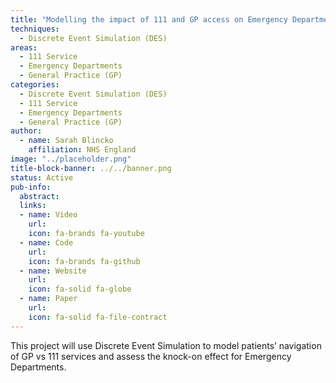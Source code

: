 ```yaml
---
title: "Modelling the impact of 111 and GP access on Emergency Departments"
techniques:
  - Discrete Event Simulation (DES)
areas:
  - 111 Service
  - Emergency Departments
  - General Practice (GP)
categories:
  - Discrete Event Simulation (DES)
  - 111 Service
  - Emergency Departments
  - General Practice (GP)
author:
  - name: Sarah Blincko
    affiliation: NHS England
image: "../placeholder.png"
title-block-banner: ../../banner.png
status: Active
pub-info:
  abstract:
  links:
  - name: Video
    url:
    icon: fa-brands fa-youtube
  - name: Code
    url:
    icon: fa-brands fa-github
  - name: Website
    url:
    icon: fa-solid fa-globe
  - name: Paper
    url:
    icon: fa-solid fa-file-contract
---
```


This project will use Discrete Event Simulation to model patients' navigation of GP vs 111 services and assess the knock-on effect for Emergency Departments.
